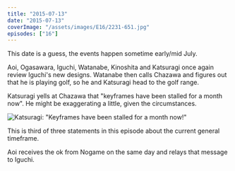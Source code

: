 ```yaml
---
title: "2015-07-13"
date: "2015-07-13"
coverImage: "/assets/images/E16/2231-651.jpg"
episodes: ["16"]
---
```


<Alert>
  <Calendar />
  <AlertDescription>
    This date is a guess, the events happen sometime early/mid July.
  </AlertDescription>
</Alert>

Aoi, Ogasawara, Iguchi, Watanabe, Kinoshita and Katsuragi once again review Iguchi's new designs. Watanabe then calls Chazawa and figures out that he is playing golf, so he and Katsuragi head to the golf range.

Katsuragi yells at Chazawa that "keyframes have been stalled for a month now". He might be exaggerating a little, given the circumstances.

![Katsuragi: "Keyframes have been stalled for a month now!"](/assets/images/E16/2226-539.jpg)

This is third of three statements in this episode about the current general timeframe.

Aoi receives the ok from Nogame on the same day and relays that message to Iguchi.
